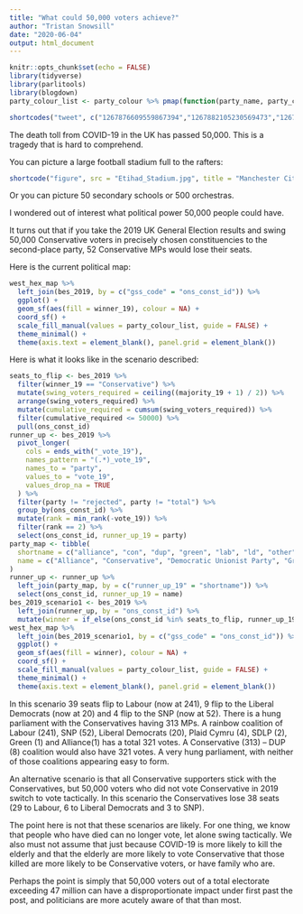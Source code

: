 ```yaml
---
title: "What could 50,000 voters achieve?"
author: "Tristan Snowsill"
date: "2020-06-04"
output: html_document
---
```


```r
knitr::opts_chunk$set(echo = FALSE)
library(tidyverse)
library(parlitools)
library(blogdown)
party_colour_list <- party_colour %>% pmap(function(party_name, party_colour, ...) rlang::list2("{party_name}" := party_colour)) %>% flatten()
```

```r
shortcodes("tweet", c("1267876609559867394","1267882105230569473","1267883942897766401"))
```

The death toll from COVID-19 in the UK has passed 50,000. This is a tragedy
that is hard to comprehend.

You can picture a large football stadium full to the rafters:

```r
shortcode("figure", src = "Etihad_Stadium.jpg", title = "Manchester City Etihad Stadium (capacity 55,097) [CC-BY Cléria De Souza]", lightbox = "true")
```

Or you can picture 50 secondary schools or 500 orchestras.

I wondered out of interest what political power 50,000 people could have.

It turns out that if you take the 2019 UK General Election results and swing
50,000 Conservative voters in precisely chosen constituencies to the
second-place party, 52 Conservative MPs would lose their seats.

Here is the current political map:

```r
west_hex_map %>%
  left_join(bes_2019, by = c("gss_code" = "ons_const_id")) %>%
  ggplot() +
  geom_sf(aes(fill = winner_19), colour = NA) +
  coord_sf() +
  scale_fill_manual(values = party_colour_list, guide = FALSE) +
  theme_minimal() +
  theme(axis.text = element_blank(), panel.grid = element_blank())
```

Here is what it looks like in the scenario described:

```r
seats_to_flip <- bes_2019 %>%
  filter(winner_19 == "Conservative") %>%
  mutate(swing_voters_required = ceiling((majority_19 + 1) / 2)) %>%
  arrange(swing_voters_required) %>%
  mutate(cumulative_required = cumsum(swing_voters_required)) %>%
  filter(cumulative_required <= 50000) %>%
  pull(ons_const_id)
runner_up <- bes_2019 %>%
  pivot_longer(
    cols = ends_with("_vote_19"),
    names_pattern = "(.*)_vote_19",
    names_to = "party",
    values_to = "vote_19",
    values_drop_na = TRUE
  ) %>%
  filter(party != "rejected", party != "total") %>%
  group_by(ons_const_id) %>%
  mutate(rank = min_rank(-vote_19)) %>%
  filter(rank == 2) %>%
  select(ons_const_id, runner_up_19 = party)
party_map <- tibble(
  shortname = c("alliance", "con", "dup", "green", "lab", "ld", "other", "pc", "sdlp", "sf", "snp"),
  name = c("Alliance", "Conservative", "Democratic Unionist Party", "Green", "Labour", "Liberal Democrat", "Other", "Plaid Cymru", "Social Democratic & Labour Party", "Sinn Fein", "Scottish National Party")
)
runner_up <- runner_up %>%
  left_join(party_map, by = c("runner_up_19" = "shortname")) %>%
  select(ons_const_id, runner_up_19 = name)
bes_2019_scenario1 <- bes_2019 %>%
  left_join(runner_up, by = "ons_const_id") %>%
  mutate(winner = if_else(ons_const_id %in% seats_to_flip, runner_up_19, winner_19))
west_hex_map %>%
  left_join(bes_2019_scenario1, by = c("gss_code" = "ons_const_id")) %>%
  ggplot() +
  geom_sf(aes(fill = winner), colour = NA) +
  coord_sf() +
  scale_fill_manual(values = party_colour_list, guide = FALSE) +
  theme_minimal() +
  theme(axis.text = element_blank(), panel.grid = element_blank())
```

In this scenario 39 seats flip to Labour (now at 241), 9 flip to the Liberal
Democrats (now at 20) and 4 flip to the SNP (now at 52). There is a hung
parliament with the Conservatives having 313 MPs. A rainbow coalition of
Labour (241), SNP (52), Liberal Democrats (20), Plaid Cymru (4), SDLP (2),
Green (1) and Alliance(1) has a total 321 votes. A Conservative (313) -- DUP
(8) coalition would also have 321 votes. A very hung parliament, with neither
of those coalitions appearing easy to form.

An alternative scenario is that all Conservative supporters stick with the
Conservatives, but 50,000 voters who did not vote Conservative in 2019 switch
to vote tactically. In this scenario the Conservatives lose 38 seats (29 to
Labour, 6 to Liberal Democrats and 3 to SNP).

The point here is not that these scenarios are likely. For one thing, we know
that people who have died can no longer vote, let alone swing tactically. We
also must not assume that just because COVID-19 is more likely to kill the
elderly and that the elderly are more likely to vote Conservative that those
killed are more likely to be Conservative voters, or have family who are.

Perhaps the point is simply that 50,000 voters out of a total electorate
exceeding 47 million can have a disproportionate impact under first past the
post, and politicians are more acutely aware of that than most.